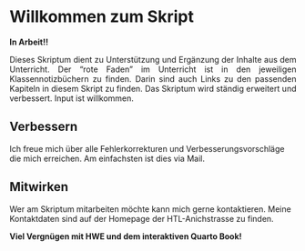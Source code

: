 # Willkommen zum Skript {.unnumbered}

**In Arbeit!!**

<div style="text-align: justify">
Dieses Skriptum dient zu Unterstützung und Ergänzung der Inhalte aus dem Unterricht. Der "rote Faden" im Unterricht ist in den jeweiligen Klassennotizbüchern zu finden. Darin sind auch Links zu den passenden Kapiteln in diesem Skript zu finden.
Das Skriptum wird ständig erweitert und verbessert. Input ist willkommen.
</div>

## Verbessern
Ich freue mich über alle Fehlerkorrekturen und Verbesserungsvorschläge die mich erreichen. Am einfachsten ist dies via Mail.
  
## Mitwirken
Wer am Skriptum mitarbeiten möchte kann mich gerne kontaktieren. Meine Kontaktdaten sind auf der Homepage der HTL-Anichstrasse zu finden.
  
 <strong>Viel Vergnügen mit HWE und dem interaktiven Quarto Book! </strong>

 